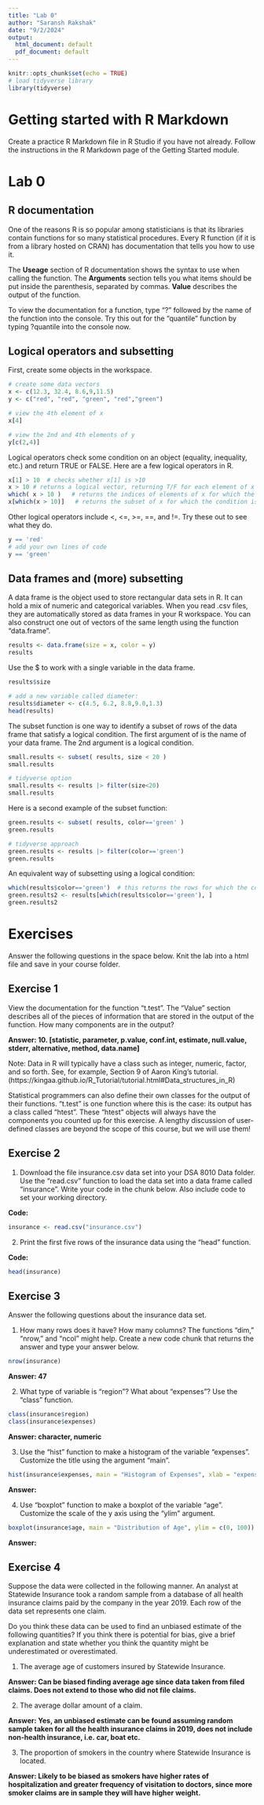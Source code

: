 ```yaml
---
title: "Lab 0"
author: "Saransh Rakshak"
date: "9/2/2024"
output:
  html_document: default
  pdf_document: default
---
```


```r
knitr::opts_chunk$set(echo = TRUE)
# load tidyverse library
library(tidyverse)
```

# Getting started with R Markdown

Create a practice R Markdown file in R Studio if you have not already.  Follow the instructions in the R Markdown page of the Getting Started module.

# Lab 0

## R documentation

One of the reasons R is so popular among statisticians is that its libraries contain functions for so many statistical procedures. Every R function (if it is from a library hosted on CRAN) has documentation that tells you how to use it.  

The **Useage** section of R documentation shows the syntax to use when calling the function.  The **Arguments** section tells you what items should be put inside the parenthesis, separated by commas.  **Value** describes the output of the function.

To view the documentation for a function, type "?" followed by the name of the function into the console. Try this out for the "quantile" function by typing ?quantile into the console now.


## Logical operators and subsetting
First, create some objects in the workspace.
```r
# create some data vectors 
x <- c(12.3, 32.4, 8.6,9,11.5)
y <- c("red", "red", "green", "red","green")

# view the 4th element of x
x[4]

# view the 2nd and 4th elements of y
y[c(2,4)]
```

Logical operators check some condition on an object (equality, inequality, etc.) and return TRUE or FALSE.  Here are a few logical operators in R.  

```r
x[1] > 10  # checks whether x[1] is >10
x > 10 # returns a logical vector, returning T/F for each element of x
which( x > 10 )   # returns the indices of elements of x for which the condition is true
x[which(x > 10)]   # returns the subset of x for which the condition is true
```

Other logical operators include <, <=, >=, ==, and !=.  Try these out to see what they do.

```r
y == 'red'
# add your own lines of code
y == 'green'
```

## Data frames and (more) subsetting

A data frame is the object used to store rectangular data sets in R.  It can hold a mix of numeric and categorical variables.  When you read .csv files, they are automatically stored as data frames in your R workspace.  You can also construct one out of vectors of the same length using the function "data.frame".

```r
results <- data.frame(size = x, color = y)
results
```
Use the $ to work with a single variable in the data frame.
```r
results$size

# add a new variable called diameter:
results$diameter <- c(4.5, 6.2, 8.8,9.0,1.3)
head(results)
```

The subset function is one way to identify a subset of rows of the data frame that satisfy a logical condition.  The first argument of  is the name of your data frame.  The 2nd argument is a logical condition.

```r
small.results <- subset( results, size < 20 )
small.results

# tidyverse option 
small.results <- results |> filter(size<20)
small.results
```

Here is a second example of the subset function:
```r
green.results <- subset( results, color=='green' )
green.results

# tidyverse approach
green.results <- results |> filter(color=='green')
green.results
```
An equivalent way of subsetting using a logical condition:
```r
which(results$color=='green')  # this returns the rows for which the condition is true
green.results2 <- results[which(results$color=='green'), ]
green.results2
```


# Exercises

Answer the following questions in the space below.  Knit the lab into a html file and save in your course folder.

## Exercise 1
View the documentation for the function "t.test".  The "Value" section describes all of the pieces of information that are stored in the output of the function. How many components are in the output?

**Answer: 10. [statistic, parameter, p.value, conf.int, estimate, null.value, stderr, alternative, method, data.name]**

Note: Data in R will typically have a class such as integer, numeric, factor, and so forth.  See, for example, Section 9 of Aaron King's tutorial.  (https://kingaa.github.io/R_Tutorial/tutorial.html#Data_structures_in_R)

Statistical programmers can also define their own classes for the output of their functions. "t.test" is one function where this is the case: its output has a class called "htest". These "htest" objects will always have the components you counted up for this exercise.  A lengthy discussion of user-defined classes are beyond the scope of this course, but we will use them!

## Exercise 2

1.  Download the file insurance.csv data set into your DSA 8010 Data folder.  Use the "read.csv" function to load the data set into a data frame called "insurance".  Write your code in the chunk below. Also include code to set your working directory.


**Code: **
```r

insurance <- read.csv("insurance.csv")

```

2. Print the first five rows of the insurance data using the "head" function.

**Code: **
```r

head(insurance)

```

## Exercise 3
Answer the following questions about the insurance data set.

1. How many rows does it have? How many columns?  The functions "dim," "nrow," and "ncol" might help. Create a new code chunk that returns the answer and type your answer below. 
```R

nrow(insurance)

```

**Answer: 47**



2. What type of variable is "region"?  What about "expenses"?  Use the "class" function.

```R

class(insurance$region)
class(insurance$expenses)

```

**Answer: character, numeric**


3. Use the "hist" function to make a histogram of the variable "expenses".  Customize the title using the argument "main". 

```R

hist(insurance$expenses, main = "Histogram of Expenses", xlab = "expense ($)")

```

**Answer:**


4. Use "boxplot" function to make a boxplot of the variable "age".  Customize the scale of the y axis using the "ylim" argument. 

```R

boxplot(insurance$age, main = "Distribution of Age", ylim = c(0, 100))

```

**Answer:**

## Exercise 4

Suppose the data were collected in the following manner.  An analyst at Statewide Insurance took a random sample from a database of all health insurance claims paid by the company in the year 2019.  Each row of the data set represents one claim.

Do you think these data can be used to find an unbiased estimate of the following quantities?  If you think there is potential for bias, give a brief explanation and state whether you think the quantity might be underestimated or overestimated.

1. The average age of customers insured by Statewide Insurance.

**Answer: Can be biased finding average age since data taken from filed claims. Does not extend to those who did not file claims.**

2. The average dollar amount of a claim.

**Answer: Yes, an unbiased estimate can be found assuming random sample taken for all the health insurance claims in 2019, does not include non-health insurance, i.e. car, boat etc.**

3. The proportion of smokers in the country where Statewide Insurance is located.

**Answer: Likely to be biased as smokers have higher rates of hospitalization and greater frequency of visitation to doctors, since more smoker claims are in sample they will have higher weight.**


